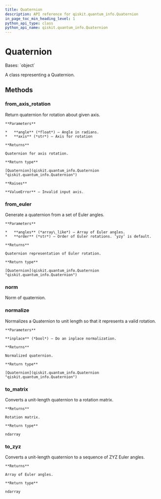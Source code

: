 ```yaml
---
title: Quaternion
description: API reference for qiskit.quantum_info.Quaternion
in_page_toc_min_heading_level: 1
python_api_type: class
python_api_name: qiskit.quantum_info.Quaternion
---
```


# Quaternion

<Class id="qiskit.quantum_info.Quaternion" isDedicatedPage={true} github="https://github.com/qiskit/qiskit/tree/stable/0.21/qiskit/quantum_info/synthesis/quaternion.py" signature="Quaternion(data)" modifiers="class">
  Bases: `object`

  A class representing a Quaternion.

  ## Methods

  <span id="qiskit-quantum-info-quaternion-from-axis-rotation" />

  ### from\_axis\_rotation

  <Function id="qiskit.quantum_info.Quaternion.from_axis_rotation" signature="Quaternion.from_axis_rotation(angle, axis)" modifiers="classmethod">
    Return quaternion for rotation about given axis.

    **Parameters**

    *   **angle** (*float*) – Angle in radians.
    *   **axis** (*str*) – Axis for rotation

    **Returns**

    Quaternion for axis rotation.

    **Return type**

    [Quaternion](qiskit.quantum_info.Quaternion "qiskit.quantum_info.Quaternion")

    **Raises**

    **ValueError** – Invalid input axis.
  </Function>

  <span id="qiskit-quantum-info-quaternion-from-euler" />

  ### from\_euler

  <Function id="qiskit.quantum_info.Quaternion.from_euler" signature="Quaternion.from_euler(angles, order='yzy')" modifiers="classmethod">
    Generate a quaternion from a set of Euler angles.

    **Parameters**

    *   **angles** (*array\_like*) – Array of Euler angles.
    *   **order** (*str*) – Order of Euler rotations. ‘yzy’ is default.

    **Returns**

    Quaternion representation of Euler rotation.

    **Return type**

    [Quaternion](qiskit.quantum_info.Quaternion "qiskit.quantum_info.Quaternion")
  </Function>

  <span id="qiskit-quantum-info-quaternion-norm" />

  ### norm

  <Function id="qiskit.quantum_info.Quaternion.norm" signature="Quaternion.norm()">
    Norm of quaternion.
  </Function>

  <span id="qiskit-quantum-info-quaternion-normalize" />

  ### normalize

  <Function id="qiskit.quantum_info.Quaternion.normalize" signature="Quaternion.normalize(inplace=False)">
    Normalizes a Quaternion to unit length so that it represents a valid rotation.

    **Parameters**

    **inplace** (*bool*) – Do an inplace normalization.

    **Returns**

    Normalized quaternion.

    **Return type**

    [Quaternion](qiskit.quantum_info.Quaternion "qiskit.quantum_info.Quaternion")
  </Function>

  <span id="qiskit-quantum-info-quaternion-to-matrix" />

  ### to\_matrix

  <Function id="qiskit.quantum_info.Quaternion.to_matrix" signature="Quaternion.to_matrix()">
    Converts a unit-length quaternion to a rotation matrix.

    **Returns**

    Rotation matrix.

    **Return type**

    ndarray
  </Function>

  <span id="qiskit-quantum-info-quaternion-to-zyz" />

  ### to\_zyz

  <Function id="qiskit.quantum_info.Quaternion.to_zyz" signature="Quaternion.to_zyz()">
    Converts a unit-length quaternion to a sequence of ZYZ Euler angles.

    **Returns**

    Array of Euler angles.

    **Return type**

    ndarray
  </Function>
</Class>

